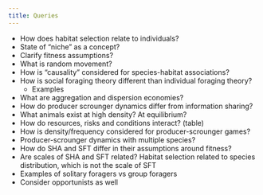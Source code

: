 ```yaml
---
title: Queries
---
```


- How does habitat selection relate to individuals?
- State of "niche" as a concept?
- Clarify fitness assumptions?
- What is random movement?
- How is "causality" considered for species-habitat associations?
- How is social foraging theory different than individual foraging theory?
	- Examples
- What are aggregation and dispersion economies?
- How do producer scrounger dynamics differ from information sharing?
- What animals exist at high density? At equilibrium?
- How do resources, risks and conditions interact? (table)
- How is density/frequency considered for producer-scrounger games?
- Producer-scrounger dynamics with multiple species?
- How do SHA and SFT differ in their assumptions around fitness?
- Are scales of SHA and SFT related? Habitat selection related to species distribution, which is not the scale of SFT
- Examples of solitary foragers vs group foragers
- Consider opportunists as well
